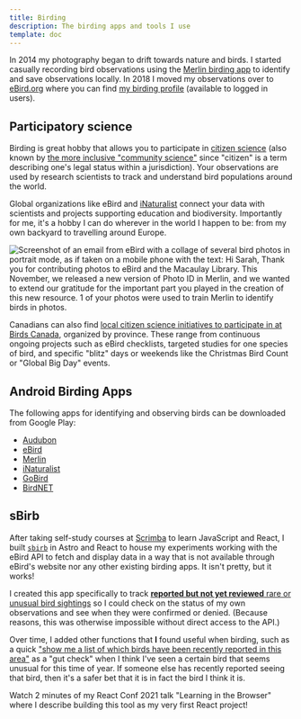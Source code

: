 ```yaml
---
title: Birding
description: The birding apps and tools I use
template: doc
---
```



In 2014 my photography began to drift towards nature and birds. I started casually recording bird observations using the [Merlin birding app](https://merlin.allaboutbirds.org/) to identify and save observations locally. In 2018 I moved my observations over to [eBird.org](https://ebird.org) where you can find [my birding profile](https://ebird.org/profile/OTE3ODE4/world) (available to logged in users).

## Participatory science

Birding is great hobby that allows you to participate in [citizen science](https://en.wikipedia.org/wiki/Citizen_science) (also known by [the more inclusive "community science"](https://www.ecospark.ca/blog/q3yvjx673xfa12esi43295aosviyl2) since "citizen" is a term describing one's legal status within a jurisdiction). Your observations are used by research scientists to track and understand bird populations around the world.

Global organizations like eBird and [iNaturalist](https://www.inaturalist.org/) connect your data with scientists and projects supporting education and biodiversity. Importantly for me, it's a hobby I can do wherever in the world I happen to be: from my own backyard to travelling around Europe.

![Screenshot of an email from eBird with a collage of several bird photos in portrait mode, as if taken on a mobile phone with the text: Hi Sarah, Thank you for contributing photos to eBird and the Macaulay Library. This November, we released a new version of Photo ID in Merlin, and we wanted to extend our gratitude for the important part you played in the creation of this new resource. **1 of your photos were used to train Merlin to identify birds in photos.**](../../assets/your-photo-was-used.png)

Canadians can also find [local citizen science initiatives to participate in at Birds Canada](https://www.birdscanada.org/you-can-help/citizen-science), organized by province. These range from continuous ongoing projects such as eBird checklists, targeted studies for one species of bird, and specific "blitz" days or weekends like the Christmas Bird Count or "Global Big Day" events.

## Android Birding Apps

The following apps for identifying and observing birds can be downloaded from Google Play:

  <ul>
    <li><a href="https://play.google.com/store/apps/details?id=com.audubon.mobile.android">Audubon</a></li>
    <li><a href="https://play.google.com/store/apps/details?id=edu.cornell.birds.ebird">eBird</a></li>
    <li><a href="https://play.google.com/store/apps/details?id=com.labs.merlinbirdid.app">Merlin</a></li>
    <li><a href="https://play.google.com/store/apps/details?id=org.inaturalist.android">iNaturalist</a></li>
    <li><a href="https://play.google.com/store/apps/details?id=com.thenerdbirder.GoBird">GoBird</a></li>
    <li><a href="https://play.google.com/store/apps/details?id=de.tu_chemnitz.mi.kahst.birdnet">BirdNET</a></li>
  </ul>

## sBirb

After taking self-study courses at [Scrimba](https://scrimba.com/home) to learn JavaScript and React, I built [`sbirb`](https://sbirb.netlify.app/) in Astro and React to house my experiments working with the eBird API to fetch and display data in a way that is not available through eBird's website nor any other existing birding apps. It isn't pretty, but it works!

I created this app specifically to track [**reported but not yet reviewed** rare or unusual bird sightings](https://sbirb.netlify.app/#unusual) so I could check on the status of my own observations and see when they were confirmed or denied. (Because reasons, this was otherwise impossible without direct access to the API.)

Over time, I added other functions that **I** found useful when birding, such as a quick ["show me a list of which birds have been recently reported in this area"](https://sbirb.netlify.app/#recent) as a "gut check" when I think I've seen a certain bird that seems unusual for this time of year. If someone else has recently reported seeing that bird, then it's a safer bet that it is in fact the bird I think it is.

<p>Watch 2 minutes of my React Conf 2021 talk "Learning in the Browser" where I describe building this tool as my very first React project!</p>
    <YouTube 
        id="5X-WEQflCL0" 
        params="start=186&end=343"
        title='Excerpt: How did I decide what to build? Solve a real problem you have!'
        poster="https://lh3.googleusercontent.com/pw/AP1GczPqtri7_KSX0T1OMq6KrramYwQzdpIlfHdnvlNQmjcavNVF3FyzgI5S3lJxOP-6QNqo2IgbZ_lN6AYcgDLfTuUdU5M9YvyT10TGX64scBDmiRQB_wrv1EA5blbveINYjnFd2hdIrVtE6Ok7LQCbZ-PPlw=w1191-h655-s-no-gm?authuser=0"
        />

